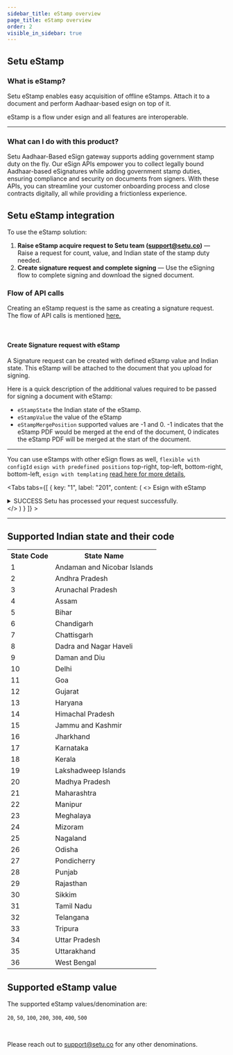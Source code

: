 ```yaml
---
sidebar_title: eStamp overview
page_title: eStamp overview
order: 2
visible_in_sidebar: true
---
```


## Setu eStamp

### What is eStamp?


Setu eStamp enables easy acquisition of offline eStamps.
Attach it to a document and perform Aadhaar-based esign on top of it.

eStamp is a flow under esign and all features are interoperable.

<hr class="primary" />

### What can I do with this product?

Setu Aadhaar-Based eSign gateway supports adding government stamp duty on the fly.
Our eSign APIs empower you to collect legally bound Aadhaar-based eSignatures while adding government
stamp duties, ensuring compliance and security on documents from signers. With these APIs, you can streamline your
customer onboarding process and close contracts digitally, all while providing a frictionless experience.

## Setu eStamp integration

To use the eStamp solution:

1. **Raise eStamp acquire request to Setu team (support@setu.co)** — Raise a request for count, value, and Indian state of the stamp duty needed.
2. **Create signature request and complete signing** — Use the eSigning flow to complete signing and download the signed document.


### Flow of API calls
Creating an eStamp request is the same as creating a signature request.
The flow of API calls is mentioned <a href="/data/esign/quickstart">here.</a>


<br/>

#### Create Signature request with eStamp


A Signature request can be created with defined eStamp value
and Indian state. This eStamp will be attached to the document that you upload for signing.
<br/>

Here is a quick description of the additional values required to be passed for signing a document with eStamp:

- `eStampState` the Indian state of the eStamp.
- `eStampValue` the value of the eStamp
- `eStampMergePosition` supported values are -1 and 0. -1 indicates that the eStamp PDF would be merged at the end of the document, 0 indicates the eStamp PDF will be merged at the start of the document.

<hr class="tertiary" />

<Callout type="tip">
    You can use eStamps with other eSign flows as well,
    <code>flexible with configId</code>  
    <code>esign with predefined positions</code> top-right, top-left, bottom-right, bottom-left,
    <code>esign with templating</code>  
    <a href="/data/esign/overview">read here for more details</a>,
</Callout>




<Tabs
      tabs={[
        {
          key: "1",
          label: "201",
          content: (
            <>
            <Text size="small" weight="600">Esign with eStamp</Text>
            <Card padding="nano" shape="rounded" marginBottom="micro">
  <details>
    <summary>
                <Text size="medium" marginBottom="none" paddingRight="medium"><Badge type="success">SUCCESS</Badge> Setu has processed your
                request successfully.</Text>
    </summary>
              <hr className="tertiary" />
              <h5>Request</h5>
              <CodeBlockWithCopy language="json">
                {`POST /api/signature/estamp 
                
{ 
    "documentId": "67e0ca30-49e4-4883-86f9-3762f0e6798c", 
    "redirectUrl": "your-redirect-url.com?other_keys=youcandefinehere", 
    "estampState": 17,
    "estampValue": 50,
    "estampMergePosition": 0,
    "signers": [{ 
        "identifier": "9876543210", 
        "displayName": "John Doe", 
        "birthYear": "1988",
        "signature": { 
            "onPages": [ 
                "1" 
            ], 
            "position": "bottom-left", 
            "height": 60, 
            "width": 180 
        } 
    }] 
} `}
              </CodeBlockWithCopy>
              <hr className="tertiary" />
              <h5>Response</h5>
              <p>
                You will get a unique signature request <code>id</code> from Setu—to track this signature request. Additionally, you will get an array of <code>signers</code>, each with their own signer <code>id</code>, <code>status</code> and <code>url</code>.
              </p>
              <CodeBlockWithCopy language="json">
                {`{ 
                    "documentId": "67e0ca30-49e4-4883-86f9-3762f0e6798c", 
                    "id": "cb80bfb4-d163-426e-ad57-1fd8889e62d4", 
                    "redirectUrl": "your-redirect-url.com?other_keys=youcandefinehere", 
                    "eStampState": 17,
                    "eStampValue": 50,
                    "eStampMergePosition": 0,
                    "signers": [{ 
                            "displayName": "John Doe", 
                            "birthYear": "1988", //included if specified in Create signature request API
                            "id": "34f94af1-a8b9-4797-b287-c5ef7bff99a1", 
                            "identifier": "9876543210", 
                            "signatureDetails": null, 
                            "status": "pending", 
                            "url": "https://dg-uat.setu.co/signature/estamp/preview?requestId=6bae9d1f-0fa6-44e5-a801-3ad4a5f10a12&signerId=34f94af1-a8b9-4797-b287-c5ef7bff99a1" 
                    }], 
                    "status": "sign_initiated" 
                } `}
              </CodeBlockWithCopy>
              <Callout type="warning">
                    You can add one extra count to <code>onPages</code> 
                    field in create signature request body 
                    to account for the one extra page created by merging eStamp.
                </Callout>
              </details>
              </Card>
            </>
          )
        }
      ]}
    ></Tabs>

<hr class="primary" />

## Supported Indian state and their code

<table>
<tr><th>State Code</th><th>State Name</th></tr>
<tr><td>1</td><td>Andaman and Nicobar Islands</td></tr>
<tr><td>2</td><td>Andhra Pradesh</td></tr>
<tr><td>3</td><td>Arunachal Pradesh</td></tr>
<tr><td>4</td><td>Assam</td></tr>
<tr><td>5</td><td>Bihar</td></tr>
<tr><td>6</td><td>Chandigarh</td></tr>
<tr><td>7</td><td>Chattisgarh</td></tr>
<tr><td>8</td><td>Dadra and Nagar Haveli</td></tr>
<tr><td>9</td><td>Daman and Diu</td></tr>
<tr><td>10</td><td>Delhi</td></tr>
<tr><td>11</td><td>Goa</td></tr>
<tr><td>12</td><td>Gujarat</td></tr>
<tr><td>13</td><td>Haryana</td></tr>
<tr><td>14</td><td>Himachal Pradesh</td></tr>
<tr><td>15</td><td>Jammu and Kashmir</td></tr>
<tr><td>16</td><td>Jharkhand</td></tr>
<tr><td>17</td><td>Karnataka</td></tr>
<tr><td>18</td><td>Kerala</td></tr>
<tr><td>19</td><td>Lakshadweep Islands</td></tr>
<tr><td>20</td><td>Madhya Pradesh</td></tr>
<tr><td>21</td><td>Maharashtra</td></tr>
<tr><td>22</td><td>Manipur</td></tr>
<tr><td>23</td><td>Meghalaya</td></tr>
<tr><td>24</td><td>Mizoram</td></tr>
<tr><td>25</td><td>Nagaland</td></tr>
<tr><td>26</td><td>Odisha</td></tr>
<tr><td>27</td><td>Pondicherry</td></tr>
<tr><td>28</td><td>Punjab</td></tr>
<tr><td>29</td><td>Rajasthan</td></tr>
<tr><td>30</td><td>Sikkim</td></tr>
<tr><td>31</td><td>Tamil Nadu</td></tr>
<tr><td>32</td><td>Telangana</td></tr>
<tr><td>33</td><td>Tripura</td></tr>
<tr><td>34</td><td>Uttar Pradesh</td></tr>
<tr><td>35</td><td>Uttarakhand</td></tr>
<tr><td>36</td><td>West Bengal</td></tr>
</table>


## Supported eStamp value
The supported eStamp values/denomination are:

  `20`, `50`, `100`, `200`, `300`, `400`, `500`

<br/>

Please reach out to support@setu.co for any other denominations. 


<WasPageHelpful />
